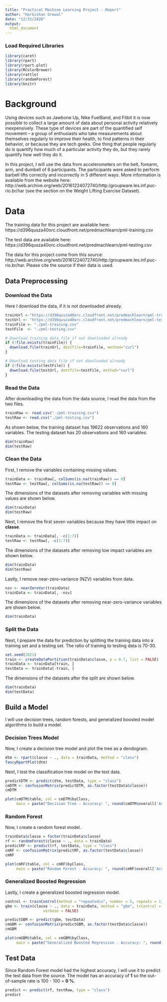 ```yaml
---
title: "Practical Machine Learning Project - Report"
author: "Harkishan Grewal"
date: "12/31/2020"
output:
  html_document
---
```


### Load Required Libraries

```r
library(caret)
library(rpart)
library(rpart.plot)
library(RColorBrewer)
library(rattle)
library(randomForest)
library(knitr)
```


# Background

Using devices such as Jawbone Up, Nike FuelBand, and Fitbit it is now possible 
to collect a large amount of data about personal activity relatively 
inexpensively. These type of devices are part of the quantified self movement 
– a group of enthusiasts who take measurements about themselves regularly to 
improve their health, to find patterns in their behavior, or because they are 
tech geeks. One thing that people regularly do is quantify how much of a 
particular activity they do, but they rarely quantify how well they do it.

In this project, I will use the data from accelerometers on the belt, 
forearm, arm, and dumbell of 6 participants. The participants were asked to 
perform barbell lifts correctly and incorrectly in 5 different ways.
More information is available from the website here:
http://web.archive.org/web/20161224072740/http:/groupware.les.inf.puc-rio.br/har
(see the section on the Weight Lifting Exercise Dataset).


# Data

The training data for this project are available here:
https://d396qusza40orc.cloudfront.net/predmachlearn/pml-training.csv

The test data are available here:
https://d396qusza40orc.cloudfront.net/predmachlearn/pml-testing.csv

The data for this project come from this source: http://web.archive.org/web/20161224072740/http:/groupware.les.inf.puc-rio.br/har.
Please cite the source if their data is used.


## Data Preprocessing

### Download the Data

Here I download the data, if it is not downloaded already.

```r
trainUrl <-"https://d396qusza40orc.cloudfront.net/predmachlearn/pml-training.csv"
testUrl <- "https://d396qusza40orc.cloudfront.net/predmachlearn/pml-testing.csv"
trainFile <- "./pml-training.csv"
testFile  <- "./pml-testing.csv"

# Download training data file if not downloaded already
if (!file.exists(trainFile)) {
  download.file(trainUrl, destfile=trainFile, method="curl")
}

# Download testing data file if not downloaded already
if (!file.exists(testFile)) {
  download.file(testUrl, destfile=testFile, method="curl")
}
```


### Read the Data

After downloading the data from the data source, I read the data from the two 
files.

```r
trainRaw <- read.csv("./pml-training.csv")
testRaw <- read.csv("./pml-testing.csv")
```

As shown below, the training dataset has 19622 observations and 160 variables.
The testing dataset has 20 observations and 160 variables.

```r
dim(trainRaw)
dim(testRaw)
```


### Clean the Data

First, I remove the variables containing missing values.

```r
trainData <- trainRaw[, colSums(is.na(trainRaw)) == 0]
testRaw <- testRaw[, colSums(is.na(testRaw)) == 0]
```

The dimensions of the datasets after removing variables with missing values are 
shown below.

```r
dim(trainData)
dim(testRaw)
```

Next, I remove the first seven variables because they have little impact on 
**classe**.

```r
trainData <- trainData[, -c(1:7)]
testRaw <- testRaw[, -c(1:7)]
```


The dimensions of the datasets after removing low impact variables are 
shown below.

```r
dim(trainData)
dim(testRaw)
```

Lastly, I remove near-zero-variance (NZV) variables from data.

```r
nzv <- nearZeroVar(trainData)
trainData <- trainData[, -nzv]
```

The dimensions of the datasets after removing near-zero-variance variables are shown 
below.

```r
dim(trainData)
```


### Split the Data

Next, I prepare the data for prediction by splitting the training data into a 
training set and a testing set. The ratio of training to testing data is 70-30. 

```r
set.seed(2021)
train <- createDataPartition(trainData$classe, p = 0.7, list = FALSE)
trainData <- trainData[train, ]
testData <- trainData[-train, ]
```

The dimensions of the datasets after the split are shown below.

```r
dim(trainData)
dim(testData)
```


## Build a Model

I will use decision trees, random forests, and generalized boosted model 
algorithms to build a model.

### Decision Trees Model

Now, I create a decision tree model and plot the tree as a dendogram.

```r
dtm <- rpart(classe ~ ., data = trainData, method = "class")
fancyRpartPlot(dtm)
```

Next, I test the classification tree model on the test data.

```r
predictDTM <- predict(dtm, testData, type = "class")
cmDTM <- confusionMatrix(predictDTM, as.factor(testData$classe))
cmDTM

plot(cmDTM$table, col = cmDTM$byClass,
     main = paste("Decision Tree - Accuracy: ", round(cmDTM$overall['Accuracy'], 4)))
```


### Random Forest

Now, I create a random forest model.

```r
trainData$classe = factor(trainData$classe)
rf <- randomForest(classe ~ ., data = trainData)
predictRF <- predict(rf, testData, type = "class")
cmRF <- confusionMatrix(predictRF, as.factor(testData$classe))
cmRF

plot(cmRF$table, col = cmRF$byClass,
     main = paste("Random Forest - Accuracy: ", round(cmRF$overall['Accuracy'], 4)))
```


### Generalized Boosted Regression

Lastly, I create a generalized boosted regression model.

```r
control <- trainControl(method = "repeatedcv", number = 5, repeats = 1)
gbm <- train(classe ~ ., data = trainData, method = "gbm", trControl = control,
                 verbose = FALSE)

predictGBM <- predict(gbm, testData)
cmGBM <- confusionMatrix(predictGBM, as.factor(testData$classe))
cmGBM

plot(cmGBM$table, col = cmGBM$byClass,
     main = paste("Generalized Boosted Regression - Accuracy: ", round(cmGBM$overall['Accuracy'], 4)))
```


## Test Data

Since Random Forest model had the highest accuracy, I will use it to predict 
the test data from the source. The model has an accuracy of **1** so the 
out-of-sample rate is 100 - 100 = **0 %**. 

```r
predict <- predict(rf, testRaw, type = "class")
predict
```